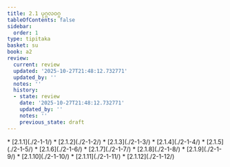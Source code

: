 ```yaml
---
title: 2.1 ပုဂ္ဂလဝဂ္ဂ
tableOfContents: false
sidebar:
  order: 1
type: tipitaka
basket: su
book: a2
review:
  current: review
  updated: '2025-10-27T21:48:12.732771'
  updated_by: ''
  notes: ''
  history:
  - state: review
    date: '2025-10-27T21:48:12.732771'
    updated_by: ''
    notes: ''
    previous_state: draft
---
```



<ReviewStatus review={frontmatter.review} showDetails={true} />

<HypothesisAnnotation frontmatter={frontmatter} />

<DynamicBreadcrumb />



<TableOfContents book="a2" section="2.1">
* [2.1.1](./2-1-1/)
* [2.1.2](./2-1-2/)
* [2.1.3](./2-1-3/)
* [2.1.4](./2-1-4/)
* [2.1.5](./2-1-5/)
* [2.1.6](./2-1-6/)
* [2.1.7](./2-1-7/)
* [2.1.8](./2-1-8/)
* [2.1.9](./2-1-9/)
* [2.1.10](./2-1-10/)
* [2.1.11](./2-1-11/)
* [2.1.12](./2-1-12/)
</TableOfContents>
